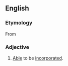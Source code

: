 ==English==

===Etymology===
From {{etyl|frm|en}} {{m|frm|incorporable}}

===Adjective===
{{en-adj|-}}

# [[able|Able]] to be [[incorporate]]d.